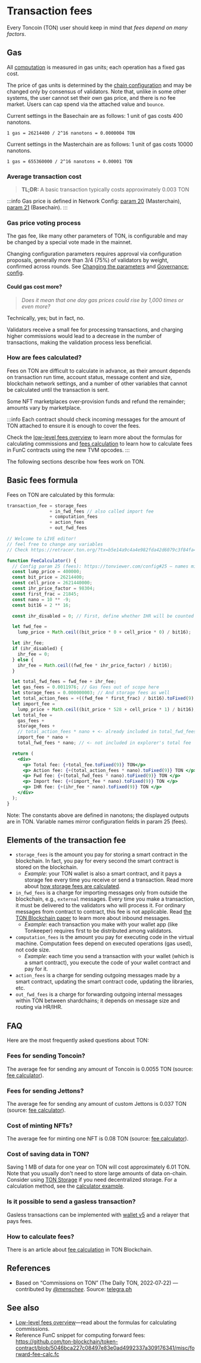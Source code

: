 
# Transaction fees

Every Toncoin (TON) user should keep in mind that _fees depend on many factors_.

## Gas

All [computation](/v3/documentation/smart-contracts/transaction-fees/fees-low-level#computation-fees) is measured in gas units; each operation has a fixed gas cost.

The price of gas units is determined by the [chain configuration](https://tonviewer.com/config#20) and may be changed only by consensus of validators. Note that, unlike in some other systems, the user cannot set their own gas price, and there is no fee market. Users can cap spend via the attached value and `bounce`.

Current settings in the Basechain are as follows: 1 unit of gas costs 400 nanotons.

```
1 gas = 26214400 / 2^16 nanotons = 0.0000004 TON
```

Current settings in the Masterchain are as follows: 1 unit of gas costs 10000 nanotons.

```
1 gas = 655360000 / 2^16 nanotons = 0.00001 TON
```

### Average transaction cost

> **TL;DR:** A basic transaction typically costs approximately 0.003 TON

:::info
Gas price is defined in Network Config: [param 20](/v3/documentation/network/configs/blockchain-configs#param-20) (Masterchain), [param 21](/v3/documentation/network/configs/blockchain-configs#param-21) (Basechain).
:::

### Gas price voting process

The gas fee, like many other parameters of TON, is configurable and may be changed by a special vote made in the mainnet.

Changing configuration parameters requires approval via configuration proposals, generally more than 3/4 (75%) of validators by weight, confirmed across rounds. See [Changing the parameters](/v3/documentation/network/configs/config-params#changing-the-parameters) and [Governance: config](/v3/documentation/smart-contracts/contracts-specs/governance#config).

#### Could gas cost more?

> _Does it mean that one day gas prices could rise by 1,000 times or even more?_

Technically, yes; but in fact, no.

Validators receive a small fee for processing transactions, and charging higher commissions would lead to a decrease in the number of transactions, making the validation process less beneficial.

### How are fees calculated?

Fees on TON are difficult to calculate in advance, as their amount depends on transaction run time, account status, message content and size, blockchain network settings, and a number of other variables that cannot be calculated until the transaction is sent.

Some NFT marketplaces over‑provision funds and refund the remainder; amounts vary by marketplace.

:::info
Each contract should check incoming messages for the amount of TON attached to ensure it is enough to cover the fees.

Check the [low-level fees overview](/v3/documentation/smart-contracts/transaction-fees/fees-low-level) to learn more about the formulas for calculating commissions and [fees calculation](/v3/guidelines/smart-contracts/fee-calculation) to learn how to calculate fees in FunC contracts using the new TVM opcodes.
:::

The following sections describe how fees work on TON.

## Basic fees formula

Fees on TON are calculated by this formula:

```cpp
transaction_fee = storage_fees
                + in_fwd_fees // also called import fee
                + computation_fees
                + action_fees
                + out_fwd_fees
```

```jsx live
// Welcome to LIVE editor!
// feel free to change any variables
// Check https://retracer.ton.org/?tx=b5e14a9c4a4e982fda42d6079c3f84fa48e76497a8f3fca872f9a3737f1f6262

function FeeCalculator() {
  // Config param 25 (fees): https://tonviewer.com/config#25 — names mirror config fields
  const lump_price = 400000;
  const bit_price = 26214400;
  const cell_price = 2621440000;
  const ihr_price_factor = 98304;
  const first_frac = 21845;
  const nano = 10 ** -9;
  const bit16 = 2 ** 16;

  const ihr_disabled = 0; // First, define whether IHR will be counted

  let fwd_fee =
    lump_price + Math.ceil((bit_price * 0 + cell_price * 0) / bit16);

  let ihr_fee;
  if (ihr_disabled) {
    ihr_fee = 0;
  } else {
    ihr_fee = Math.ceil((fwd_fee * ihr_price_factor) / bit16);
  }

  let total_fwd_fees = fwd_fee + ihr_fee;
  let gas_fees = 0.0011976; // Gas fees out of scope here
  let storage_fees = 0.000000003; // And storage fees as well
  let total_action_fees = +((fwd_fee * first_frac) / bit16).toFixed(9);
  let import_fee =
    lump_price + Math.ceil((bit_price * 528 + cell_price * 1) / bit16);
  let total_fee =
    gas_fees +
    storage_fees +
    // total_action_fees * nano + <- already included in total_fwd_fees
    import_fee * nano +
    total_fwd_fees * nano; // <- not included in explorer's total fee

  return (
    <div>
      <p> Total fee: {+total_fee.toFixed(9)} TON</p>
      <p> Action fee: {+(total_action_fees * nano).toFixed(9)} TON </p>
      <p> Fwd fee: {+(total_fwd_fees * nano).toFixed(9)} TON </p>
      <p> Import fee: {+(import_fee * nano).toFixed(9)} TON </p>
      <p> IHR fee: {+(ihr_fee * nano).toFixed(9)} TON </p>
    </div>
  );
}
```

Note: The constants above are defined in nanotons; the displayed outputs are in TON. Variable names mirror configuration fields in param 25 (fees).

## Elements of the transaction fee

- `storage_fees` is the amount you pay for storing a smart contract in the blockchain. In fact, you pay for every second the smart contract is stored on the blockchain.
  - _Example_: your TON wallet is also a smart contract, and it pays a storage fee every time you receive or send a transaction. Read more about [how storage fees are calculated](/v3/documentation/smart-contracts/transaction-fees/fees-low-level#storage-fee).
- `in_fwd_fees` is a charge for importing messages only from outside the blockchain, e.g., `external` messages. Every time you make a transaction, it must be delivered to the validators who will process it. For ordinary messages from contract to contract, this fee is not applicable. Read [the TON Blockchain paper](https://docs.ton.org/tblkch.pdf) to learn more about inbound messages.
  - _Example_: each transaction you make with your wallet app (like Tonkeeper) requires first to be distributed among validators.
- `computation_fees` is the amount you pay for executing code in the virtual machine. Computation fees depend on executed operations (gas used), not code size.
  - _Example_: each time you send a transaction with your wallet (which is a smart contract), you execute the code of your wallet contract and pay for it.
- `action_fees` is a charge for sending outgoing messages made by a smart contract, updating the smart contract code, updating the libraries, etc.
- `out_fwd_fees` is a charge for forwarding outgoing internal messages within TON between shardchains; it depends on message size and routing via HR/IHR.

## FAQ

Here are the most frequently asked questions about TON:

### Fees for sending Toncoin?

The average fee for sending any amount of Toncoin is 0.0055 TON (source: [fee calculator](/v3/guidelines/smart-contracts/fee-calculation)).

### Fees for sending Jettons?

The average fee for sending any amount of custom Jettons is 0.037 TON (source: [fee calculator](/v3/guidelines/smart-contracts/fee-calculation)).

### Cost of minting NFTs?

The average fee for minting one NFT is 0.08 TON (source: [fee calculator](/v3/guidelines/smart-contracts/fee-calculation)).

### Cost of saving data in TON?

Saving 1 MB of data for one year on TON will cost approximately 6.01 TON. Note that you usually don't need to store large amounts of data on-chain. Consider using [TON Storage](/v3/guidelines/web3/ton-storage/storage-daemon) if you need decentralized storage. For a calculation method, see the [calculator example](/v3/documentation/smart-contracts/transaction-fees/fees-low-level#calculator-example).

### Is it possible to send a gasless transaction?

Gasless transactions can be implemented with [wallet v5](/v3/documentation/smart-contracts/contracts-specs/wallet-contracts#preparing-for-gasless-transactions) and a relayer that pays fees.

### How to calculate fees?

There is an article about [fee calculation](/v3/guidelines/smart-contracts/fee-calculation) in TON Blockchain.

## References

- Based on “Commissions on TON” (The Daily TON, 2022‑07‑22) — contributed by _[@menschee](https://github.com/menschee)_. Source: [telegra.ph](https://telegra.ph/Commissions-on-TON-07-22)

## See also

- [Low-level fees overview](/v3/documentation/smart-contracts/transaction-fees/fees-low-level)—read about the formulas for calculating commissions.
- Reference FunC snippet for computing forward fees: https://github.com/ton-blockchain/token-contract/blob/5046bca227c08497e83e0ad4992337a309176341/misc/forward-fee-calc.fc

<Feedback />
